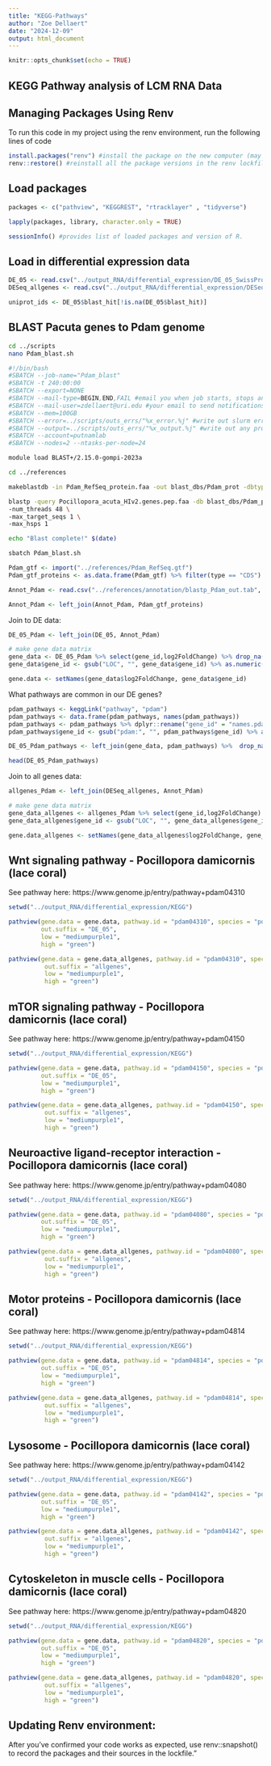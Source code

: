 ```yaml
---
title: "KEGG-Pathways"
author: "Zoe Dellaert"
date: "2024-12-09"
output: html_document
---
```



```r
knitr::opts_chunk$set(echo = TRUE)
```

## KEGG Pathway analysis of LCM RNA Data

## Managing Packages Using Renv

To run this code in my project using the renv environment, run the following lines of code

```r
install.packages("renv") #install the package on the new computer (may not be necessary if renv bootstraps itself as expected)
renv::restore() #reinstall all the package versions in the renv lockfile
```

## Load packages

```r
packages <- c("pathview", "KEGGREST", "rtracklayer" , "tidyverse")

lapply(packages, library, character.only = TRUE)
```

```r
sessionInfo() #provides list of loaded packages and version of R.
```

## Load in differential expression data

```r
DE_05 <- read.csv("../output_RNA/differential_expression/DE_05_SwissProt_annotation.csv", header = TRUE) %>% select(-X)
DESeq_allgenes <- read.csv("../output_RNA/differential_expression/DESeq_results.csv", header = TRUE) %>% dplyr::rename("query" ="X")

uniprot_ids <- DE_05$blast_hit[!is.na(DE_05$blast_hit)]
```

## BLAST Pacuta genes to Pdam genome

```bash
cd ../scripts
nano Pdam_blast.sh
```

```bash
#!/bin/bash
#SBATCH --job-name="Pdam_blast"
#SBATCH -t 240:00:00
#SBATCH --export=NONE
#SBATCH --mail-type=BEGIN,END,FAIL #email you when job starts, stops and/or fails
#SBATCH --mail-user=zdellaert@uri.edu #your email to send notifications
#SBATCH --mem=100GB
#SBATCH --error=../scripts/outs_errs/"%x_error.%j" #write out slurm error reports
#SBATCH --output=../scripts/outs_errs/"%x_output.%j" #write out any program outpus
#SBATCH --account=putnamlab
#SBATCH --nodes=2 --ntasks-per-node=24

module load BLAST+/2.15.0-gompi-2023a

cd ../references

makeblastdb -in Pdam_RefSeq_protein.faa -out blast_dbs/Pdam_prot -dbtype prot

blastp -query Pocillopora_acuta_HIv2.genes.pep.faa -db blast_dbs/Pdam_prot -out annotation/blastp_Pdam_out.tab -outfmt 6 -evalue 1E-05 \
-num_threads 48 \
-max_target_seqs 1 \
-max_hsps 1

echo "Blast complete!" $(date)
```

```bash
sbatch Pdam_blast.sh
```

```r
Pdam_gtf <- import("../references/Pdam_RefSeq.gtf")
Pdam_gtf_proteins <- as.data.frame(Pdam_gtf) %>% filter(type == "CDS") %>% select(protein_id, gene_id) %>% distinct()

Annot_Pdam <- read.csv("../references/annotation/blastp_Pdam_out.tab", sep = '\t', header = FALSE) %>% select(c(1,2)) %>% dplyr::rename("protein_id" = "V2", "query" = "V1")

Annot_Pdam <- left_join(Annot_Pdam, Pdam_gtf_proteins)
```

Join to DE data:
```r
DE_05_Pdam <- left_join(DE_05, Annot_Pdam)

# make gene data matrix
gene_data <- DE_05_Pdam %>% select(gene_id,log2FoldChange) %>% drop_na() 
gene_data$gene_id <- gsub("LOC", "", gene_data$gene_id) %>% as.numeric()

gene.data <- setNames(gene_data$log2FoldChange, gene_data$gene_id)
```

What pathways are common in our DE genes?
```r
pdam_pathways <- keggLink("pathway", "pdam")
pdam_pathways <- data.frame(pdam_pathways, names(pdam_pathways)) 
pdam_pathways <- pdam_pathways %>% dplyr::rename("gene_id" = "names.pdam_pathways.")
pdam_pathways$gene_id <- gsub("pdam:", "", pdam_pathways$gene_id) %>% as.numeric()

DE_05_Pdam_pathways <- left_join(gene_data, pdam_pathways) %>%  drop_na() %>% count(pdam_pathways) %>% arrange(-n)

head(DE_05_Pdam_pathways)
```


Join to all genes data:
```r
allgenes_Pdam <- left_join(DESeq_allgenes, Annot_Pdam)

# make gene data matrix
gene_data_allgenes <- allgenes_Pdam %>% select(gene_id,log2FoldChange) %>% drop_na() 
gene_data_allgenes$gene_id <- gsub("LOC", "", gene_data_allgenes$gene_id) %>% as.numeric()

gene.data_allgenes <- setNames(gene_data_allgenes$log2FoldChange, gene_data_allgenes$gene_id)
```

## Wnt signaling pathway - Pocillopora damicornis (lace coral)

See pathway here: https://www.genome.jp/entry/pathway+pdam04310

```r
setwd("../output_RNA/differential_expression/KEGG")

pathview(gene.data = gene.data, pathway.id = "pdam04310", species = "pdam", gene.idtype="KEGG", kegg.native = TRUE,
         out.suffix = "DE_05", 
         low = "mediumpurple1",
         high = "green")

pathview(gene.data = gene.data_allgenes, pathway.id = "pdam04310", species = "pdam", gene.idtype="KEGG", kegg.native = TRUE,
          out.suffix = "allgenes", 
          low = "mediumpurple1",
          high = "green")
```

## mTOR signaling pathway - Pocillopora damicornis (lace coral)

See pathway here: https://www.genome.jp/entry/pathway+pdam04150

```r
setwd("../output_RNA/differential_expression/KEGG")

pathview(gene.data = gene.data, pathway.id = "pdam04150", species = "pdam", gene.idtype="KEGG", kegg.native = TRUE,
         out.suffix = "DE_05", 
         low = "mediumpurple1",
         high = "green")

pathview(gene.data = gene.data_allgenes, pathway.id = "pdam04150", species = "pdam", gene.idtype="KEGG", kegg.native = TRUE,
          out.suffix = "allgenes", 
          low = "mediumpurple1",
          high = "green")
```

## Neuroactive ligand-receptor interaction - Pocillopora damicornis (lace coral)

See pathway here: https://www.genome.jp/entry/pathway+pdam04080

```r
setwd("../output_RNA/differential_expression/KEGG")

pathview(gene.data = gene.data, pathway.id = "pdam04080", species = "pdam", gene.idtype="KEGG", kegg.native = TRUE,
         out.suffix = "DE_05", 
         low = "mediumpurple1",
         high = "green")

pathview(gene.data = gene.data_allgenes, pathway.id = "pdam04080", species = "pdam", gene.idtype="KEGG", kegg.native = TRUE,
          out.suffix = "allgenes", 
          low = "mediumpurple1",
          high = "green")
```
## Motor proteins - Pocillopora damicornis (lace coral)

See pathway here: https://www.genome.jp/entry/pathway+pdam04814

```r
setwd("../output_RNA/differential_expression/KEGG")

pathview(gene.data = gene.data, pathway.id = "pdam04814", species = "pdam", gene.idtype="KEGG", kegg.native = TRUE,
         out.suffix = "DE_05", 
         low = "mediumpurple1",
         high = "green")

pathview(gene.data = gene.data_allgenes, pathway.id = "pdam04814", species = "pdam", gene.idtype="KEGG", kegg.native = TRUE,
          out.suffix = "allgenes", 
          low = "mediumpurple1",
          high = "green")
```
## Lysosome - Pocillopora damicornis (lace coral)

See pathway here: https://www.genome.jp/entry/pathway+pdam04142

```r
setwd("../output_RNA/differential_expression/KEGG")

pathview(gene.data = gene.data, pathway.id = "pdam04142", species = "pdam", gene.idtype="KEGG", kegg.native = TRUE,
         out.suffix = "DE_05", 
         low = "mediumpurple1",
         high = "green")

pathview(gene.data = gene.data_allgenes, pathway.id = "pdam04142", species = "pdam", gene.idtype="KEGG", kegg.native = TRUE,
          out.suffix = "allgenes", 
          low = "mediumpurple1",
          high = "green")
```

## Cytoskeleton in muscle cells - Pocillopora damicornis (lace coral)

See pathway here: https://www.genome.jp/entry/pathway+pdam04820

```r
setwd("../output_RNA/differential_expression/KEGG")

pathview(gene.data = gene.data, pathway.id = "pdam04820", species = "pdam", gene.idtype="KEGG", kegg.native = TRUE,
         out.suffix = "DE_05", 
         low = "mediumpurple1",
         high = "green")

pathview(gene.data = gene.data_allgenes, pathway.id = "pdam04820", species = "pdam", gene.idtype="KEGG", kegg.native = TRUE,
          out.suffix = "allgenes", 
          low = "mediumpurple1",
          high = "green")
```

## Updating Renv environment:

After you’ve confirmed your code works as expected, use renv::snapshot() to record the packages and their sources in the lockfile."
